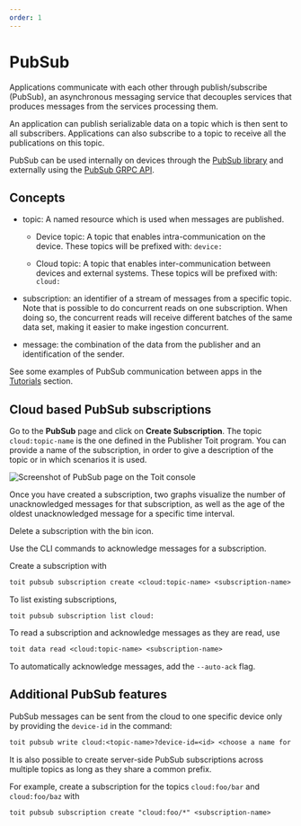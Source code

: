 ```yaml
---
order: 1
---
```



# PubSub

Applications communicate with each other through publish/subscribe (PubSub), an asynchronous messaging service that decouples services that produces messages from the services processing them.

An application can publish serializable data on a topic which is then sent to all subscribers. Applications can also subscribe to a topic to receive all the publications on this topic.

PubSub can be used internally on devices through the [PubSub library](https://libs.toit.io/pubsub/library-summary) and externally using the [PubSub GRPC API](https://github.com/toitware/api/tree/master/proto/toit/api/pubsub).

## Concepts

* topic: A named resource which is used when messages are published.

    * Device topic: A topic that enables intra-communication on the device. These topics will be prefixed with: `device:`

    * Cloud topic: A topic that enables inter-communication between devices and external systems. These topics will be prefixed with: `cloud:`

* subscription: an identifier of a stream of messages from a specific topic. Note that is possible to do concurrent reads on one subscription. When doing so, the concurrent reads will receive different batches of the same data set, making it easier to make ingestion concurrent.

* message: the combination of the data from the publisher and an identification of the sender.

See some examples of PubSub communication between apps in the [Tutorials](../../tutorials/pubsub/pubsubint) section.

## Cloud based PubSub subscriptions

<Tabs>
<Tab label="Console">

Go to the **PubSub** page and click on **Create Subscription**. The topic `cloud:topic-name` is the one defined in the Publisher Toit program. 
You can provide a name of the subscription, in order to give a description of the topic or in which scenarios it is used.

<img src={PubSubSub} alt="Screenshot of PubSub page on the Toit console" />

Once you have created a subscription, two graphs visualize the number of unacknowledged messages for that subscription, as well as the age of the oldest unacknowledged message for a specific time interval.

Delete a subscription with the bin icon.

Use the CLI commands to acknowledge messages for a subscription.

</Tab>
<Tab label="CLI">

Create a subscription with
```txt
toit pubsub subscription create <cloud:topic-name> <subscription-name>
```

To list existing subscriptions,
```shell
toit pubsub subscription list cloud:
```

To read a subscription and acknowledge messages as they are read, use
```txt
toit data read <cloud:topic-name> <subscription-name>
```

To automatically acknowledge messages, add the `--auto-ack` flag.

</Tab>
</Tabs>

## Additional PubSub features

PubSub messages can be sent from the cloud to one specific device only by providing the `device-id` in the command:

```txt
toit pubsub write cloud:<topic-name>?device-id=<id> <choose a name for the sender> -- <write a message>
```

It is also possible to create server-side PubSub subscriptions across multiple topics as long as they share a common prefix.

For example, create a subscription for the topics `cloud:foo/bar` and `cloud:foo/baz` with

```txt
toit pubsub subscription create "cloud:foo/*" <subscription-name>
```

